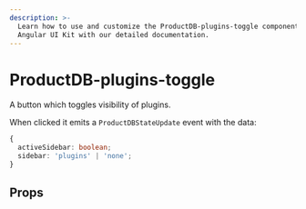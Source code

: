 ```yaml
---
description: >-
  Learn how to use and customize the ProductDB-plugins-toggle component in ProductDB's
  Angular UI Kit with our detailed documentation.
---
```


# ProductDB-plugins-toggle

A button which toggles visibility of plugins.

When clicked it emits a `ProductDBStateUpdate` event with the data:

```ts
{
  activeSidebar: boolean;
  sidebar: 'plugins' | 'none';
}
```

## Props

<PropsTable of="ProductDB-plugins-toggle" />

<head>
  <title>Angular UI Kit ProductDB-plugins-toggle</title>
</head>
